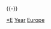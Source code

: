 {{commonscat|Establishments in Europe}}
{{-}}


{{Large category TOC numeric}}

[[Category:依年份劃分的歐洲|*E]]
[[Category:歐洲建立|Year]]
[[Category:各年各大洲建立|Europe]]